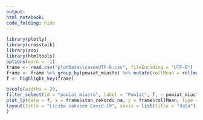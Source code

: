 ```yaml
---
output:
html_notebook:
code_folding: hide
---
```

```r
library(plotly)
library(crosstalk)
library(zoo)
library(htmltools)
options(warn = -1)
frame <- read.csv("plotData\\casesUTF-8.csv", fileEncoding = "UTF-8")
frame <- frame %>% group_by(powiat_miasto) %>% mutate(rollMean = rollmean(liczba_przypadkow, k = 7, na.pad = T))
f <- highlight_key(frame)

bscols(widths = 20,
filter_select(id = "powiat_miasto", label = "Powiat", f, ~ powiat_miasto),
plot_ly(data = f, x = frame$stan_rekordu_na, y = frame$rollMean, type = 'scatter', mode = 'lines', color = frame$powiat_miasto) %>%
layout(title = "Liczba zakażen Covid-19", xaxis = list(title = "data"), yaxis = list(title = "liczba przypadków"))
)
```